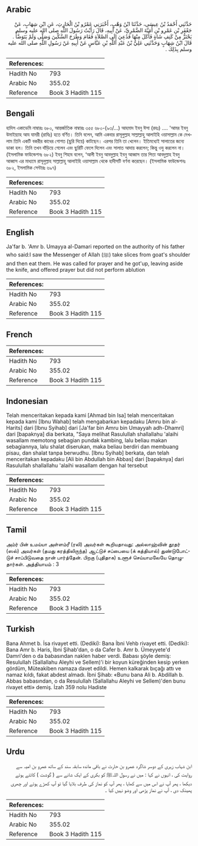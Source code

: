 ## Arabic

<div dir="rtl" lang="ar" style={{fontSize:'larger',backgroundColor:'#f8f9fa',padding:20}}>حَدَّثَنِي أَحْمَدُ بْنُ عِيسَى، حَدَّثَنَا ابْنُ وَهْبٍ، أَخْبَرَنِي عَمْرُو بْنُ الْحَارِثِ، عَنِ ابْنِ شِهَابٍ، عَنْ جَعْفَرِ بْنِ عَمْرِو بْنِ أُمَيَّةَ الضَّمْرِيِّ، عَنْ أَبِيهِ، قَالَ رَأَيْتُ رَسُولَ اللَّهِ صلى الله عليه وسلم يَحْتَزُّ مِنْ كَتِفِ شَاةٍ فَأَكَلَ مِنْهَا فَدُعِيَ إِلَى الصَّلاَةِ فَقَامَ وَطَرَحَ السِّكِّينَ وَصَلَّى وَلَمْ يَتَوَضَّأْ ‏.‏ قَالَ ابْنُ شِهَابٍ وَحَدَّثَنِي عَلِيُّ بْنُ عَبْدِ اللَّهِ بْنِ عَبَّاسٍ عَنْ أَبِيهِ عَنْ رَسُولِ اللَّهِ صلى الله عليه وسلم بِذَلِكَ ‏.‏</div><div style={{backgroundColor:'#f8f9fa',padding:20, marginBottom: 10}}><table>
        <thead>
          <tr>
            <th>References:</th>
            <th></th>
          </tr>
        </thead>
        <tbody><tr><td>Hadith No</td><td>793</td></tr><tr><td>Arabic No</td><td>355.02</td></tr><tr><td>Reference</td><td>Book 3 Hadith 115</td></tr></tbody></table></div>

## Bengali

<div dir="ltr" lang="bn" style={{fontSize:'larger',backgroundColor:'#f8f9fa',padding:20}}>হাদিস একাডেমি নাম্বারঃ ৬৮০, আন্তর্জাতিক নাম্বারঃ ৩৫৫ ৬৮০-(৯৩/...) আহমাদ ইবনু ঈসা (রহঃ) .... 'আমর ইবনু উমাইয়্যাহ আয যামরী (রাযিঃ) হতে বর্ণিত। তিনি বলেন, আমি একবার রাসূলুল্লাহ সাল্লাল্লাহু আলাইহি ওয়াসাল্লাম কে দেখলাম তিনি একটি বকরীর কাধের গোশত (ছুরি দিয়ে) কাটছেন। এরপর তিনি তা খেলেন। ইতিমধ্যেই সালাতের জন্যে ডাকা হল। তিনি তখন দাঁড়িয়ে গেলেন এবং ছুরিটি ফেলে দিলেন এবং সালাত আদায় করলেন; কিন্তু ওযু করলেন না। (ইসলামিক ফাউন্ডেশনঃ ৬৮২) ইবনু শিহাব বলেন, ‘আলী ইবনু আবদুল্লাহ ইবনু আব্বাস তার পিতা আবদুল্লাহ ইবনু আব্বাস এর মাধ্যমে রাসূলুল্লাহ সাল্লাল্লাহু আলাইহি ওয়াসাল্লাম থেকে হাদীসটি বর্ণনা করেছেন। (ইসলামিক ফাউন্ডেশনঃ ৬৮২, ইসলামিক সেন্টারঃ ৬৯৭)</div><div style={{backgroundColor:'#f8f9fa',padding:20, marginBottom: 10}}><table>
        <thead>
          <tr>
            <th>References:</th>
            <th></th>
          </tr>
        </thead>
        <tbody><tr><td>Hadith No</td><td>793</td></tr><tr><td>Arabic No</td><td>355.02</td></tr><tr><td>Reference</td><td>Book 3 Hadith 115</td></tr></tbody></table></div>

## English

<div dir="ltr" lang="en" style={{fontSize:'larger',backgroundColor:'#f8f9fa',padding:20}}>Ja'far b. 'Amr b. Umayya al-Damari reported on the authority of his father who said:I saw the Messenger of Allah (ﷺ) take slices from goat's shoulder and then eat them. He was called for prayer and he got'up, leaving aside the knife, and offered prayer but did not perform ablution</div><div style={{backgroundColor:'#f8f9fa',padding:20, marginBottom: 10}}><table>
        <thead>
          <tr>
            <th>References:</th>
            <th></th>
          </tr>
        </thead>
        <tbody><tr><td>Hadith No</td><td>793</td></tr><tr><td>Arabic No</td><td>355.02</td></tr><tr><td>Reference</td><td>Book 3 Hadith 115</td></tr></tbody></table></div>

## French

<div dir="ltr" lang="fr" style={{fontSize:'larger',backgroundColor:'#f8f9fa',padding:20}}></div><div style={{backgroundColor:'#f8f9fa',padding:20, marginBottom: 10}}><table>
        <thead>
          <tr>
            <th>References:</th>
            <th></th>
          </tr>
        </thead>
        <tbody><tr><td>Hadith No</td><td>793</td></tr><tr><td>Arabic No</td><td>355.02</td></tr><tr><td>Reference</td><td>Book 3 Hadith 115</td></tr></tbody></table></div>

## Indonesian

<div dir="ltr" lang="id" style={{fontSize:'larger',backgroundColor:'#f8f9fa',padding:20}}>Telah menceritakan kepada kami [Ahmad bin Isa] telah menceritakan kepada kami [Ibnu Wahab] telah mengabarkan kepadaku [Amru bin al-Harits] dari [Ibnu Syihab] dari [Ja'far bin Amru bin Umayyah adh-Dhamri] dari [bapaknya] dia berkata, "Saya melihat Rasulullah shallallahu 'alaihi wasallam memotong sebagian pundak kambing, lalu beliau makan sebagiannya, lalu shalat diserukan, maka beliau berdiri dan membuang pisau, dan shalat tanpa berwudhu. [Ibnu Syihab] berkata, dan telah menceritakan kepadaku [Ali bin Abdullah bin Abbas] dari [bapaknya] dari Rasulullah shallallahu 'alaihi wasallam dengan hal tersebut</div><div style={{backgroundColor:'#f8f9fa',padding:20, marginBottom: 10}}><table>
        <thead>
          <tr>
            <th>References:</th>
            <th></th>
          </tr>
        </thead>
        <tbody><tr><td>Hadith No</td><td>793</td></tr><tr><td>Arabic No</td><td>355.02</td></tr><tr><td>Reference</td><td>Book 3 Hadith 115</td></tr></tbody></table></div>

## Tamil

<div dir="ltr" lang="ta" style={{fontSize:'larger',backgroundColor:'#f8f9fa',padding:20}}>அம்ர் பின் உமய்யா அள்ளம்ரீ (ரலி) அவர்கள் கூறியதாவது: அல்லாஹ்வின் தூதர் (ஸல்) அவர்கள் (தமது கரத்திலிருந்த) ஆட்டுச் சப்பையை (க் கத்தியால்) துண்டுபோட்டுச் சாப்பிடுவதை நான் பார்த்தேன். பிறகு (புதிதாக) உளூச் செய்யாமலேயே தொழுதார்கள். அத்தியாயம் : 3</div><div style={{backgroundColor:'#f8f9fa',padding:20, marginBottom: 10}}><table>
        <thead>
          <tr>
            <th>References:</th>
            <th></th>
          </tr>
        </thead>
        <tbody><tr><td>Hadith No</td><td>793</td></tr><tr><td>Arabic No</td><td>355.02</td></tr><tr><td>Reference</td><td>Book 3 Hadith 115</td></tr></tbody></table></div>

## Turkish

<div dir="ltr" lang="tr" style={{fontSize:'larger',backgroundColor:'#f8f9fa',padding:20}}>Bana Ahmet b. İsa rivayet etti. (Dediki): Bana İbni Vehb rivayet etti. (Dediki): Bana Amr b. Haris, İbni Şihab'dan, o da Cafer b. Amr b. Ümeyyete'd Damri'den o da babasından naklen haber verdi. Babası şöyle demiş: Resulullah (Sallallahu Aleyhi ve Sellem)'i bir koyun küreğinden kesip yerken gördüm, Müteakiben namaza davet edildi. Hemen kalkarak bıçağı attı ve namaz kıldı, fakat abdest almadı. İbni Şihab: «Bunu bana Ali b. Abdillah b. Abbas babasından, o da Resulullah (Sallallahu Aleyhi ve Sellem)'den bunu rivayet etti» demiş. İzah 359 nolu Hadiste</div><div style={{backgroundColor:'#f8f9fa',padding:20, marginBottom: 10}}><table>
        <thead>
          <tr>
            <th>References:</th>
            <th></th>
          </tr>
        </thead>
        <tbody><tr><td>Hadith No</td><td>793</td></tr><tr><td>Arabic No</td><td>355.02</td></tr><tr><td>Reference</td><td>Book 3 Hadith 115</td></tr></tbody></table></div>

## Urdu

<div dir="rtl" lang="ur" style={{fontSize:'larger',backgroundColor:'#f8f9fa',padding:20}}>ابن شہاب زہری کے دوسر شاگرد عمرو بن حارث نے باقی ماندہ سابقہ سند کے ساتھ عمرو بن امیہ سے روایت کی ، انہوں نے کہا : میں نے رسول اللہﷺ کو بکری کے ایک شانے سے ( گوشت ) کاٹتے ہوئے دیکھا ، پھر آپ نے اس میں سے کھایا ، پھر آپ کو نماز کی طرف بلایا گیا تو آپ کھڑے ہوئے اور چھری پھینک دی ، آپ نے نماز پڑھی اور وضو نہیں کیا ۔</div><div style={{backgroundColor:'#f8f9fa',padding:20, marginBottom: 10}}><table>
        <thead>
          <tr>
            <th>References:</th>
            <th></th>
          </tr>
        </thead>
        <tbody><tr><td>Hadith No</td><td>793</td></tr><tr><td>Arabic No</td><td>355.02</td></tr><tr><td>Reference</td><td>Book 3 Hadith 115</td></tr></tbody></table></div>